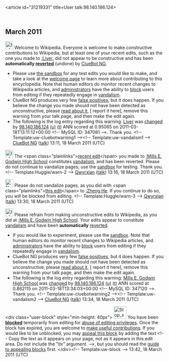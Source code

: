 <article id="31219331" title=User talk:98.140.186.124>
	<talkpage id="31219331" title="User talk:98.140.186.124">

== March 2011 ==
[[Image:Information.svg|left|25px|alt=|link=]] Welcome to Wikipedia. Everyone is welcome to make constructive contributions to Wikipedia, but at least one of your recent edits, such as the one you made to [[:Liver]], did not appear to be constructive and has been '''automatically [[Help:Reverting|reverted]]''' (undone) by [[User:ClueBot NG|ClueBot NG]]. 
* Please use [[Wikipedia:Sandbox|the sandbox]] for any test edits you would like to make, and take a look at the [[Wikipedia:Introduction|welcome page]] to learn more about contributing to this encyclopedia. Note that human editors do monitor recent changes to Wikipedia articles, and [[WP:ADMINS|administrators]] have the ability to [[WP:BLOCK|block]] users from editing if they repeatedly engage in [[WP:vandalism|vandalism]].
* ClueBot NG produces very few [[User:ClueBot NG#Information About False Positives|false positives]], but it does happen. If you believe the change you made should not have been detected as unconstructive, please [[User:ClueBot NG#Information About False Positives|read about it]], [{{User:ClueBot NG/Warnings/FPReport|347081}} report it here], remove this warning from your talk page, and then make the edit again. 
* The following is the log entry regarding this warning: [[Liver]] was [http://en.wikipedia.org/w/index.php?title=Liver&amp;diff=419457694&amp;oldid=419457460 changed] by [[Special:Contributions/98.140.186.124|98.140.186.124]] [[User:98.140.186.124|(u)]] [[User talk:98.140.186.124|(t)]] ANN scored at 0.95065 on 2011-03-18T13:11:12+00:00 &lt;!-- MySQL ID: 347081 --&gt;. Thank you. &lt;!-- Template:uw-cluebotwarning1 --&gt;&lt;!-- Template:uw-vandalism1 --&gt; [[User:ClueBot NG|ClueBot NG]] ([[User talk:ClueBot NG|talk]]) 13:11, 18 March 2011 (UTC)

[[File:Information.png|25px|alt=|link=]] The &lt;span class=&quot;plainlinks&quot;&gt;[http://en.wikipedia.org/wiki/Mills_E._Godwin_High_School?diff=419458310 recent edit]&lt;/span&gt; you made to [[:Mills E. Godwin High School]] constitutes [[Wikipedia:Vandalism|vandalism]], and has been reverted. Please do not continue to vandalize pages; use the [[Wikipedia:Sandbox|sandbox]] for testing. Thank you. &lt;!-- Template:Huggle/warn-2 --&gt; [[User:Qwyrxian|Qwyrxian]] ([[User talk:Qwyrxian|talk]]) 13:16, 18 March 2011 (UTC)

[[File:Nuvola apps important.svg|25px|alt=|link=]] Please do not vandalize pages, as you did with &lt;span class=&quot;plainlinks&quot;&gt;[http://en.wikipedia.org/wiki/Zheng_He?diff=419459769 this edit]&lt;/span&gt; to [[:Zheng He]]. If you continue to do so, you will be blocked from editing. &lt;!-- Template:Huggle/warn-3 --&gt; [[User:Qwyrxian|Qwyrxian]] ([[User talk:Qwyrxian|talk]]) 13:30, 18 March 2011 (UTC)

[[Image:Information.svg|left|25px|alt=|link=]] Please refrain from making unconstructive edits to Wikipedia, as you did at [[:Mills E. Godwin High School]]. Your edits appear to constitute [[Wikipedia:Vandalism|vandalism]] and have been '''automatically''' [[Help:Reverting|reverted]].
* If you would like to experiment, please use the [[Wikipedia:Sandbox|sandbox]]. Note that human editors do monitor recent changes to Wikipedia articles, and [[WP:ADMINS|administrators]] have the ability to [[WP:BLOCK|block]] users from editing if they repeatedly engage in [[WP:vandalism|vandalism]].
* ClueBot NG produces very few [[User:ClueBot NG#Information About False Positives|false positives]], but it does happen. If you believe the change you made should not have been detected as unconstructive, please [[User:ClueBot NG#Information About False Positives|read about it]], [{{User:ClueBot NG/Warnings/FPReport|347120}} report it here], remove this warning from your talk page, and then make the edit again. 
* The following is the log entry regarding this warning: [[Mills E. Godwin High School]] was [http://en.wikipedia.org/w/index.php?title=Mills+E.+Godwin+High+School&amp;diff=419460184&amp;oldid=419460086 changed] by [[Special:Contributions/98.140.186.124|98.140.186.124]] [[User:98.140.186.124|(u)]] [[User talk:98.140.186.124|(t)]] ANN scored at 0.862115 on 2011-03-18T13:34:03+00:00 &lt;!-- MySQL ID: 347120 --&gt;. Thank you. &lt;!-- Template:uw-cluebotwarning2 --&gt;&lt;!-- Template:uw-vandalism2 --&gt; [[User:ClueBot NG|ClueBot NG]] ([[User talk:ClueBot NG|talk]]) 13:34, 18 March 2011 (UTC)

&lt;div class=&quot;user-block&quot; style=&quot;min-height: 40px&quot;&gt; [[Image:Stop x nuvola with clock.svg|40px|left|alt=|link=]] You have been '''[[Wikipedia:Blocking policy|blocked]]''' temporarily from editing for [[Wikipedia:Disruptive editing|abuse of editing privileges]].  Once the block has expired, you are welcome to [[Wikipedia:Five pillars|make useful contributions]]. If you would like to be unblocked, you may [[Wikipedia:Appealing a block|appeal this block]] by adding the text &lt;!-- Copy the text as it appears on your page, not as it appears in this edit area. Do not include the &quot;tlx&quot; argument. --&gt;{{tlx|unblock|2=reason=''Your reason here &amp;#126;&amp;#126;&amp;#126;&amp;#126;''}}, but you should read the [[Wikipedia:Guide to appealing blocks|guide to appealing blocks]] first. &lt;/div&gt;&lt;!-- Template:uw-block --&gt; 13:42, 18 March 2011 (UTC)
	</talkpage>
</article>